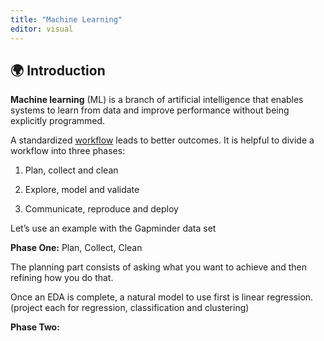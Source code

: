 ```yaml
---
title: "Machine Learning"
editor: visual
---
```


## 🌍 Introduction

**Machine learning** (ML) is a branch of artificial intelligence that enables systems to learn from data and improve performance without being explicitly programmed.

A standardized [workflow](https://medium.com/@datascientistdude/what-is-workflow-anyway-46121fad0d4f) leads to better outcomes. It is helpful to divide a workflow into three phases:

1.  Plan, collect and clean

2.  Explore, model and validate

3.  Communicate, reproduce and deploy

Let's use an example with the Gapminder data set

**Phase One:** Plan, Collect, Clean

The planning part consists of asking what you want to achieve and then refining how you do that.

Once an EDA is complete, a natural model to use first is linear regression. (project each for regression, classification and clustering)

**Phase Two:**
